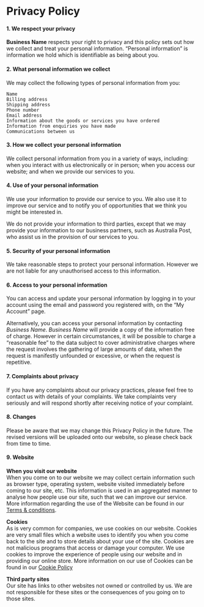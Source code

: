 
# Privacy Policy

#### 1. We respect your privacy

**Business Name** respects your right to privacy and this policy sets out how we collect and treat your personal information.
“Personal information” is information we hold which is identifiable as being about you.

#### 2. What personal information we collect

We may collect the following types of personal information from you:

    Name
    Billing address
    Shipping address
    Phone number
    Email address
    Information about the goods or services you have ordered
    Information from enquiries you have made
    Communications between us

#### 3. How we collect your personal information

We collect personal information from you in a variety of ways, including: when you interact with us electronically or in person; when you access our website; and when we provide our services to you.

#### 4. Use of your personal information

We use your information to provide our service to you. We also use it to improve our service and to notify you of opportunities that we think you might be interested in.

We do not provide your information to third parties, except that we may provide your information to our business partners, such as Australia Post, who assist us in the provision of our services to you.

#### 5. Security of your personal information

We take reasonable steps to protect your personal information. However we are not liable for any unauthorised access to this information.

#### 6. Access to your personal information

You can access and update your personal information by logging in to your account using the email and password you registered with, on the “My Account” page.

Alternatively, you can access your personal information by contacting *Business Name*. *Business Name* will provide a copy of the information free of charge. However in certain circumstances, it will be possible to charge a “reasonable fee” to the data subject to cover administrative charges where the request involves the gathering of large amounts of data, when the request is manifestly unfounded or excessive, or when the request is repetitive.

#### 7. Complaints about privacy

If you have any complaints about our privacy practices, please feel free to contact us with details of your complaints. We take complaints very seriously and will respond shortly after receiving notice of your complaint.

#### 8. Changes

Please be aware that we may change this Privacy Policy in the future. The revised versions will be uploaded onto our website, so please check back from time to time.

#### 9. Website

**When you visit our website**  
When you come on to our website we may collect certain information such as browser type, operating system, website visited immediately before coming to our site, etc. This information is used in an aggregated manner to analyse how people use our site, such that we can improve our service. More information regarding the use of the Website can be found in our [Terms & conditions](#).

**Cookies**  
As is very common for companies, we use cookies on our website. Cookies are very small files which a website uses to identify you when you come back to the site and to store details about your use of the site. Cookies are not malicious programs that access or damage your computer. We use cookies to improve the experience of people using our website and in providing our online store. More information on our use of Cookies can be found in our [Cookie Policy](#)

**Third party sites**  
Our site has links to other websites not owned or controlled by us. We are not responsible for these sites or the consequences of you going on to those sites.